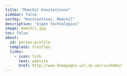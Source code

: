 ```yaml
---
title: "Momchil Konstantinov"
sidebar: false
sortby: "Konstantinov, Momchil"
description: "Eigen Technologies"
image: momchil.jpg
toc: false
about:
  id: person-profile
  template: trestles
  links:
    - icon: link
      text: website
      href: http://www.homepages.ucl.ac.uk/~ucahmko/
---
```




